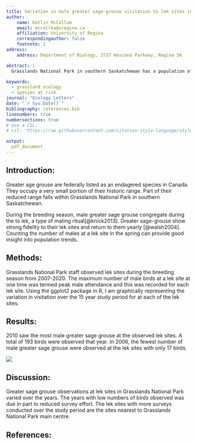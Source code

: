 ```yaml
---
title: Variation in male greater sage-grouse visitation to lek sites in Grasslands National Park
author:
    name: Katlin McCallum
    email: mccallka@uregina.ca
    affiliation: University of Regina
    correspondingauthor: false
    footnote: 1
address:
    address: Department of Biology, 3737 Wascana Parkway, Regina SK

abstract: |
  Grasslands National Park in southern Saskatchewan has a population of greater sage-grouse. Each spring, the male greater sage grouse congregate in groups at known locations to lek. These lek sites were monitored from 2007-2020 and the number of male birds was counted at each site. I am graphically illustrating the abundance trends over the years for each lek site.

keywords: 
  - grassland ecology
  - species at risk
journal: "Ecology Letters"
date: "`r Sys.Date()`"
bibliography: references.bib
linenumbers: true
numbersections: true
# Use a CSL:`
# csl: "https://raw.githubusercontent.com/citation-style-language/styles/master/ecology-letters.csl"

output: 
  pdf_document
---
```


## Introduction:

Greater age grouse are federally listed as an endagered species in Canada. They occupy a very small portion of their historic range. Part of their reduced range falls within Grasslands National Park in southern Saskatchewan.

During the breeding season, male greater sage grouse congregate during the to lek, a type of mating ritual[@knick2013]. Greater sage-grouse show strong fidelity to their lek sites and return to them yearly [@walsh2004]. Counting the number of males at a lek site in the spring can provide good insight into population trends.

## Methods:

Grasslands National Park staff observed lek sites during the breeding season from 2007-2020. The maximum number of male birds at a lek site at one time was termed peak male attendance and this was recorded for each lek site. Using the ggplot2 package in R, I am graphically representing the variation in visitation over the 15 year study period for at each of the lek sites.

## Results:

2010 saw the most male greater sage grouse at the observed lek sites. A total of 193 birds were observed that year. In 2006, the fewest number of male greater sage grouse were observed at the lek sites with only 17 birds.

![](images/Screen%20Shot%202022-09-28%20at%208.53.08%20PM.png)

## Discussion:

Greater sage grouse observations at lek sites in Grasslands National Park varied over the years. The years with low numbers of birds observed was due in part to reduced survey effort. The lek sites with more surveys conducted over the study period are the sites nearest to Grasslands National Park main centre.

## References: